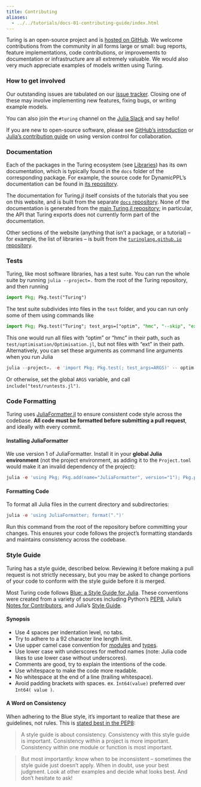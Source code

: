 ```yaml
---
title: Contributing
aliases:
  - ../../tutorials/docs-01-contributing-guide/index.html
---
```


Turing is an open-source project and is [hosted on GitHub](https://github.com/TuringLang).
We welcome contributions from the community in all forms large or small: bug reports, feature implementations, code contributions, or improvements to documentation or infrastructure are all extremely valuable.
We would also very much appreciate examples of models written using Turing.

### How to get involved

Our outstanding issues are tabulated on our [issue tracker](https://github.com/TuringLang/Turing.jl/issues).
Closing one of these may involve implementing new features, fixing bugs, or writing example models.

You can also join the `#turing` channel on the [Julia Slack](https://julialang.org/slack/) and say hello!

If you are new to open-source software, please see [GitHub's introduction](https://guides.github.com/introduction/flow/) or [Julia's contribution guide](https://github.com/JuliaLang/julia/blob/master/CONTRIBUTING.md) on using version control for collaboration.

### Documentation

Each of the packages in the Turing ecosystem (see [Libraries](/library)) has its own documentation, which is typically found in the `docs` folder of the corresponding package.
For example, the source code for DynamicPPL's documentation can be found in [its repository](https://github.com/TuringLang/DynamicPPL.jl).

The documentation for Turing.jl itself consists of the tutorials that you see on this website, and is built from the separate [`docs` repository](https://github.com/TuringLang/docs).
None of the documentation is generated from the [main Turing.jl repository](https://github.com/TuringLang/Turing.jl); in particular, the API that Turing exports does not currently form part of the documentation.

Other sections of the website (anything that isn't a package, or a tutorial) – for example, the list of libraries – is built from the [`turinglang.github.io` repository](https://github.com/TuringLang/turinglang.github.io).

### Tests

Turing, like most software libraries, has a test suite. You can run the whole suite by running `julia --project=.` from the root of the Turing repository, and then running

```julia
import Pkg; Pkg.test("Turing")
```

The test suite subdivides into files in the `test` folder, and you can run only some of them using commands like

```julia
import Pkg; Pkg.test("Turing"; test_args=["optim", "hmc", "--skip", "ext"])
```

This one would run all files with "optim" or "hmc" in their path, such as `test/optimisation/Optimisation.jl`, but not files with "ext" in their path. Alternatively, you can set these arguments as command line arguments when you run Julia

```julia
julia --project=. -e 'import Pkg; Pkg.test(; test_args=ARGS)' -- optim hmc --skip ext
```

Or otherwise, set the global `ARGS` variable, and call `include("test/runtests.jl")`. 

### Code Formatting

Turing uses [JuliaFormatter.jl](https://github.com/domluna/JuliaFormatter.jl) to ensure consistent code style across the codebase. **All code must be formatted before submitting a pull request**, and ideally with every commit.

#### Installing JuliaFormatter

We use version 1 of JuliaFormatter. Install it in your **global Julia environment** (not the project environment, as adding it to the `Project.toml` would make it an invalid dependency of the project):

```julia
julia -e 'using Pkg; Pkg.add(name="JuliaFormatter", version="1"); Pkg.pin("JuliaFormatter")'
```

#### Formatting Code

To format all Julia files in the current directory and subdirectories:

```julia
julia -e 'using JuliaFormatter; format(".")'
```

Run this command from the root of the repository before committing your changes. This ensures your code follows the project's formatting standards and maintains consistency across the codebase.

### Style Guide

Turing has a style guide, described below.
Reviewing it before making a pull request is not strictly necessary, but you may be asked to change portions of your code to conform with the style guide before it is merged.

Most Turing code follows [Blue: a Style Guide for Julia](https://github.com/JuliaDiff/BlueStyle).
These conventions were created from a variety of sources including Python's [PEP8](http://legacy.python.org/dev/peps/pep-0008/), Julia's [Notes for Contributors](https://github.com/JuliaLang/julia/blob/master/CONTRIBUTING.md), and Julia's [Style Guide](https://docs.julialang.org/en/v1/manual/style-guide/).

#### Synopsis

  - Use 4 spaces per indentation level, no tabs.
  - Try to adhere to a 92 character line length limit.
  - Use upper camel case convention for [modules](https://docs.julialang.org/en/v1/manual/modules/) and [types](https://docs.julialang.org/en/v1/manual/types/).
  - Use lower case with underscores for method names (note: Julia code likes to use lower case without underscores).
  - Comments are good, try to explain the intentions of the code.
  - Use whitespace to make the code more readable.
  - No whitespace at the end of a line (trailing whitespace).
  - Avoid padding brackets with spaces. ex. `Int64(value)` preferred over `Int64( value )`.

#### A Word on Consistency

When adhering to the Blue style, it's important to realize that these are guidelines, not rules. This is [stated best in the PEP8](http://legacy.python.org/dev/peps/pep-0008/#a-foolish-consistency-is-the-hobgoblin-of-little-minds):

> A style guide is about consistency. Consistency with this style guide is important. Consistency within a project is more important. Consistency within one module or function is most important.

> But most importantly: know when to be inconsistent – sometimes the style guide just doesn't apply. When in doubt, use your best judgment. Look at other examples and decide what looks best. And don't hesitate to ask!

